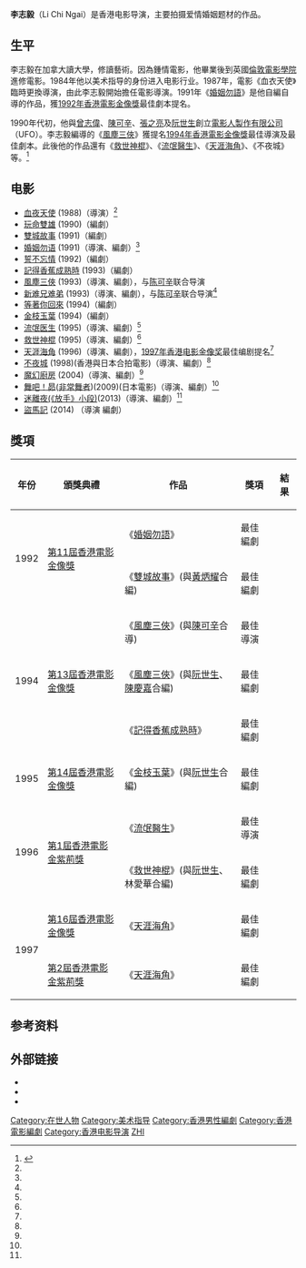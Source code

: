 {{BLPsources|time=2020-12-15T03:01:17+00:00}}
{{藝人
|姓名 = 李志毅
|類型 = 导演
|圖片 = 
|圖片尺寸 = 
|圖片簡介 = 
|原名 = 
|外文名 = 
|外文 =  
|羅馬拼音 = 
|英文名 = 
|暱稱 = 
|其他藝名 = 
|國籍 = {{CNHK}}
|民族 = 
|籍貫 = 
|出生日期 = 
|出生地點 = 
|逝世日期 = 
|逝世地點 = 
|職業 = [[导演|导演]]、[[编剧|编剧]]
|語言 =
|教育程度 = 
|宗教信仰 =
|配偶 = 
|兒女 = 
|父母 = 
|音樂類型 = 
|演奏樂器 = 
|出生地 = 
|出道作 = 
|唱片公司 = 
|經紀公司 = 
|網站 = 
|相關團體 = 
|獎項 = 
|IMDb = 
}}

'''李志毅'''（Li Chi Ngai）是香港电影导演，主要拍摄爱情婚姻题材的作品。

== 生平 ==
李志毅在加拿大讀大學，修讀藝術。因為鍾情電影，他畢業後到英國[[倫敦電影學院|倫敦電影學院]]進修電影。1984年他以美术指导的身份进入电影行业。1987年，電影《血衣天使》臨時更換導演，由此李志毅開始擔任電影導演。1991年《[[婚姻勿語|婚姻勿語]]》是他自編自導的作品，獲[[1992年香港電影金像獎|1992年香港電影金像獎]]最佳劇本提名。

1990年代初，他與[[曾志偉|曾志偉]]、[[陳可辛|陳可辛]]、[[張之亮|張之亮]]及[[阮世生|阮世生]]創立[[電影人製作有限公司|電影人製作有限公司]]（UFO）。李志毅編導的《[[風塵三俠_(電影)|風塵三俠]]》獲提名[[1994年香港電影金像獎|1994年香港電影金像獎]]最佳導演及最佳劇本。此後他的作品還有《[[救世神棍|救世神棍]]》、《[[流氓醫生_(電影)|流氓醫生]]》、《[[天涯海角_(1996年電影)|天涯海角]]》、《不夜城》等。<ref name=":0">{{Cite web|title=香港電影導演大全 - 導演 - Chi Ngai LEE|url=http://www.hkfilmdirectors.com/1979-2013/director.php?n=%E6%9D%8E%E5%BF%97%E6%AF%85|accessdate=2022-04-07|work=香港電影導演大全|publisher=[[香港電影導演會|香港電影導演會]]|language=zh-Hant|archive-date=2021-04-11|archive-url=https://web.archive.org/web/20210411161458/http://hkfilmdirectors.com/1979-2013/director.php?n=%E6%9D%8E%E5%BF%97%E6%AF%85}}</ref>

== 电影 ==
*[[血夜天使|血夜天使]] (1988)（導演）<ref name=":0" />
*[[玩命雙雄|玩命雙雄]] (1990)（編劇）
*[[雙城故事|雙城故事]] (1991)（編劇）
*[[婚姻勿語|婚姻勿语]] (1991)（導演、編劇）<ref name=":0" />
*[[誓不忘情|誓不忘情]] (1992)（編劇）
*[[記得香蕉成熟時|記得香蕉成熟時]] (1993)（編劇）
*[[風塵三俠_(電影)|風塵三俠]] (1993)（導演、編劇），与[[陈可辛|陈可辛]]联合导演
*[[新难兄难弟|新难兄难弟]] (1993)（導演、編劇），与[[陈可辛|陈可辛]]联合导演<ref name=":0" />
*[[等著你回來|等著你回來]] (1994)（編劇）
*[[金枝玉葉|金枝玉葉]] (1994)（編劇）
*[[流氓医生|流氓医生]] (1995)（導演、編劇）<ref name=":0" />
*[[救世神棍|救世神棍]] (1995)（導演、編劇）<ref name=":0" />
*[[天涯海角_(1996年電影)|天涯海角]] (1996)（導演、編劇），[[1997年香港电影金像奖|1997年香港电影金像奖]]最佳编剧提名<ref name=":0" />
*[[不夜城|不夜城]] (1998)(香港與日本合拍電影)（導演、編劇）<ref name=":0" />
*[[魔幻廚房|魔幻廚房]] (2004)（導演、編劇）<ref name=":0" />
*[[舞吧！昴|舞吧！昴]]([[非常舞者|非常舞者]])(2009)(日本電影)（導演、編劇）<ref name=":0" />
*[[李碧華鬼魅系列|迷離夜(《放手》小段)]](2013)（導演、編劇）<ref name=":0" />
*[[盜馬記|盜馬記]] (2014) （導演 編劇）

== 獎項 ==
{| class="wikitable"
|+
!年份
!頒獎典禮
!作品
!獎項
!結果
|-
| rowspan="2" |1992
| rowspan="2" |[[第11屆香港電影金像獎|第11屆香港電影金像獎]]
|《[[婚姻勿語|婚姻勿語]]》
|最佳編劇
|{{nom}}
|-
|《[[雙城故事|雙城故事]]》(與[[黃炳耀_(編劇)|黃炳耀]]合編)
|最佳編劇
|{{nom}}
|-
| rowspan="3" |1994
| rowspan="3" |[[第13屆香港電影金像獎|第13屆香港電影金像獎]]
|《[[風塵三俠_(電影)|風塵三俠]]》(與[[陳可辛|陳可辛]]合導)
|最佳導演
|{{nom}}
|-
|《[[風塵三俠_(電影)|風塵三俠]]》(與[[阮世生|阮世生]]、[[陳慶嘉|陳慶嘉]]合編)
|最佳編劇
|{{nom}}
|-
|《[[記得香蕉成熟時|記得香蕉成熟時]]》
|最佳編劇
|{{nom}}
|-
|1995
|[[第14屆香港電影金像獎|第14屆香港電影金像獎]]
|《[[金枝玉葉|金枝玉葉]]》(與[[阮世生|阮世生]]合編)
|最佳編劇
|{{nom}}
|-
| rowspan="2" |1996
| rowspan="2" |[[第1屆香港電影金紫荊獎|第1屆香港電影金紫荊獎]]
|《[[流氓醫生|流氓醫生]]》
|最佳導演
|{{nom}}
|-
|《[[救世神棍|救世神棍]]》(與[[阮世生|阮世生]]、林愛華合編)
|最佳編劇
|{{nom}}
|-
| rowspan="2" |1997
|[[第16屆香港電影金像獎|第16屆香港電影金像獎]]
|《[[天涯海角_(1996年電影)|天涯海角]]》
|最佳編劇
|{{nom}}
|-
|[[第2屆香港電影金紫荊獎|第2屆香港電影金紫荊獎]]
|《[[天涯海角_(1996年電影)|天涯海角]]》
|最佳編劇
|{{nom}}
|}

== 参考资料 ==
{{reflist}}

== 外部链接 ==
* {{imdb name|0156871}}
* {{douban people|1275140}}
*{{Mtime|905989|李志毅}}

{{DEFAULTSORT:LI}}
[[Category:在世人物|Category:在世人物]]
[[Category:美术指导|Category:美术指导]]
[[Category:香港男性編劇|Category:香港男性編劇]]
[[Category:香港電影編劇|Category:香港電影編劇]]
[[Category:香港电影导演|Category:香港电影导演]]
[[Category:李姓|ZHI]]
